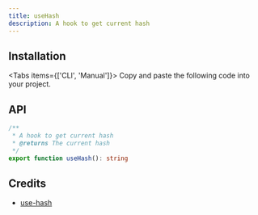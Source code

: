```yaml
---
title: useHash
description: A hook to get current hash
---
```


## Installation

<Tabs items={['CLI', 'Manual']}>
  <Tab>
    <InstallCLI value='use-hash' />
  </Tab>
  <Tab>
    Copy and paste the following code into your project.
    <RegistrySourceCode value='use-hash' />
  </Tab>
</Tabs>

## API

```ts
/**
 * A hook to get current hash
 * @returns The current hash
 */
export function useHash(): string
```

## Credits

- [use-hash](https://github.com/shuding/next-view-transitions/blob/main/src/use-hash.ts)
